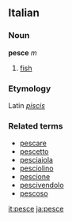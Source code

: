 ==Italian==
===Noun===
'''pesce''' ''m''

# [[fish]]

===Etymology===
Latin ''[[piscis]]''

===Related terms===
*[[pescare]]
*[[pescetto]]
*[[pesciaiola]]
*[[pesciolino]]
*[[pescione]]
*[[pescivendolo]]
*[[pescoso]]
[[it:pesce]]
[[ja:pesce]]